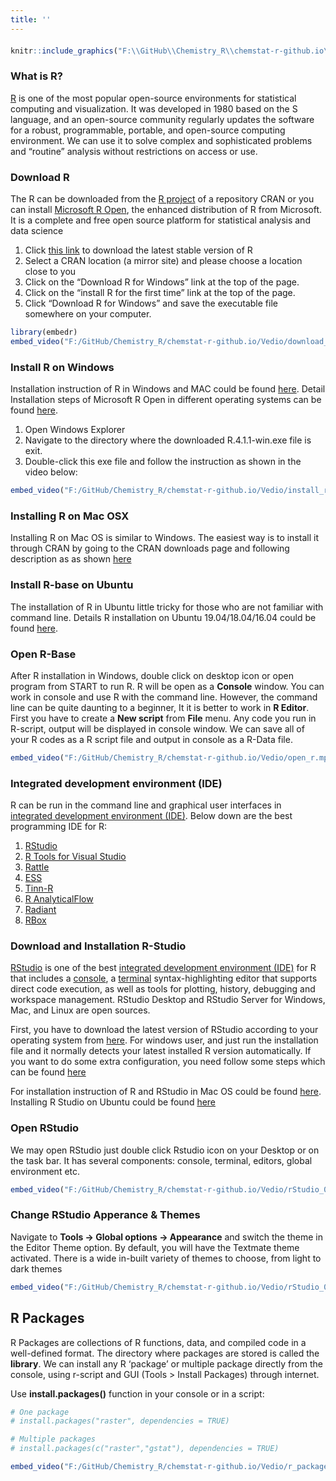 ```yaml
---
title: ''
---
```


<div style="margin-bottom:20px;">
</div>

```r
knitr::include_graphics("F:\\GitHub\\Chemistry_R\\chemstat-r-github.io\\Image\\PNG_FILE_01\\getting_started.png")
```

<div style="margin-bottom:20px;">
</div>


### **What is R?** 

[R](https://www.r-project.org/) is one of the most popular open-source environments for statistical computing and visualization. It was developed in 1980 based on the S language, and an open-source community regularly updates the software for a robust, programmable, portable, and open-source computing environment. We can use it to solve complex and sophisticated problems and "routine" analysis without restrictions on access or use. 

### **Download R**

The R can be downloaded from the [R project](https://www.r-project.org/) of a repository CRAN or you can install [Microsoft R Open](https://mran.microsoft.com/download),  the enhanced distribution of R from Microsoft. It is a complete and free open source platform for statistical analysis and data science 

1.	Click [this link](https://www.r-project.org//) to download the latest stable version of R 
2.	Select a CRAN location (a mirror site) and please choose a location close to you
3.	Click on the "Download R for Windows" link at the top of the page.  
4.	Click on the "install R for the first time" link at the top of the page.
5.	Click "Download R for Windows" and save the executable file somewhere on your computer.


```r
library(embedr)
embed_video("F:/GitHub/Chemistry_R/chemstat-r-github.io/Vedio/download_r.mp4", width = "856", height = "656")
```

<div style="margin-bottom:20px;">
</div>


### **Install R on Windows** 

Installation instruction of R  in Windows and MAC could be found  [here](https://courses.edx.org/courses/UTAustinX/UT.7.01x/3T2014/56c5437b88fa43cf828bff5371c6a924/). Detail Installation steps of Microsoft R Open in different operating systems can be found [here](https://mran.microsoft.com/documents/rro/installation). 

1. Open Windows Explorer
2. Navigate to the directory where the downloaded R.4.1.1-win.exe  file is exit. 
3. Double-click this exe file and follow the instruction as shown in the video below: 

```r
embed_video("F:/GitHub/Chemistry_R/chemstat-r-github.io/Vedio/install_r.mp4", width = "856", height = "656")
```

<div style="margin-bottom:20px;">
</div>

### **Installing R on Mac OSX**

Installing R on Mac OS is similar to Windows.  The easiest way is to install it through CRAN by going to the CRAN downloads page and following description as  as shown [here](https://www.datacamp.com/community/tutorials/installing-R-windows-mac-ubuntu)

<div style="margin-bottom:20px;">
</div>
### **Install R-base on Ubuntu**  

The installation of R in Ubuntu little tricky for those who are not familiar with command line. Details R installation on Ubuntu 19.04/18.04/16.04 could be found [here](https://www.datacamp.com/community/tutorials/installing-R-windows-mac-ubuntu).  

<div style="margin-bottom:20px;">
</div>

### **Open R-Base** 

After R installation in Windows, double click on desktop icon or open program from START to run R.  R will be open as a **Console**  window. You can work in console and use R with the command line. However, the command line can be quite daunting to a beginner, It it is better to work in **R Editor**.  First you have to create a **New script** from  **File** menu. Any code you run in R-script, output will be displayed  in console window. We can save all of your R codes as a R script file and output in console as a R-Data file.  
```r
embed_video("F:/GitHub/Chemistry_R/chemstat-r-github.io/Vedio/open_r.mp4", width = "856", height = "656")
```

<div style="margin-bottom:20px;">
</div>


### **Integrated development environment (IDE)**

R can be run in the command line  and graphical user interfaces in [integrated development environment (IDE)](https://en.wikipedia.org/wiki/Integrated_development_environment). Below down are the best programming IDE for R: 

1. [RStudio](https://www.rstudio.com/)
2. [R Tools for Visual Studio](https://docs.microsoft.com/en-us/visualstudio/rtvs/installing-r-tools-for-visual-studio?view=vs-2017)
3. [Rattle](https://rattle.togaware.com/) 
4. [ESS](https://www.dunebook.com/best-r-programming-ide/) 
5. [Tinn-R](https://tinn-r.software.informer.com/) 
6. [R AnalyticalFlow](https://r.analyticflow.com/en/)
7. [Radiant](https://radiant-rstats.github.io/docs/install.html)
8. [RBox](https://atom.io/packages/rbox)

<div style="margin-bottom:10px;">
</div>

### **Download and Installation R-Studio**

[RStudio](https://www.rstudio.com/) is one of the best [integrated development environment (IDE)](https://en.wikipedia.org/wiki/Integrated_development_environment) for R that includes a [console](https://support.rstudio.com/hc/en-us/articles/200404846-Working-in-the-Console), a [terminal](https://support.rstudio.com/hc/en-us/articles/115010737148-Using-the-RStudio-Terminal-in-the-RStudio-IDE) syntax-highlighting editor that supports direct code execution, as well as tools for plotting, history, debugging and workspace management. RStudio Desktop and RStudio Server for Windows, Mac, and Linux are open sources. 

First, you have to download the latest version of RStudio according to your operating system from [here](https://www.rstudio.com/products/rstudio/download/#download). 
For windows user, and just run the installation file and it normally detects your latest installed R version automatically. If you want to do some extra configuration, you need follow  some steps which can be found [here](http://www.dummies.com/programming/r/how-to-install-and-configure-rstudio/)

For installation instruction of R and RStudio in Mac OS could be found [here](https://web.stanford.edu/~kjytay/courses/stats32-aut2018/Session%201/Installation%20for%20Mac.html). 
Installing R Studio on Ubuntu could be found [here](https://www.geeksforgeeks.org/how-to-install-r-studio-on-windows-and-linux/)

<div style="margin-bottom:10px;">
</div>

### **Open RStudio**

We may open RStudio just double click Rstudio icon on your Desktop or on the task bar. It has several components: console, terminal, editors, global environment etc. 

```r
embed_video("F:/GitHub/Chemistry_R/chemstat-r-github.io/Vedio/rStudio_01.mp4", width = "856", height = "656")
```

<div style="margin-bottom:20px;">
</div>

### **Change RStudio Apperance & Themes**

Navigate to **Tools → Global options → Appearance** and switch the theme in the Editor Theme option. By default, you will have the Textmate theme activated. There is a wide in-built variety of themes to choose, from light to dark themes

```r
embed_video("F:/GitHub/Chemistry_R/chemstat-r-github.io/Vedio/rStudio_02.mp4", width = "856", height = "656")
```

<div style="margin-bottom:20px;">
</div>

## **R Packages** 

R Packages are collections of R functions, data, and compiled code in a well-defined format. The directory where packages are stored is called the **library**. We can install any R 'package' or multiple package  directly from the console, using r-script and GUI (Tools > Install Packages) through internet. 

Use **install.packages()** function in your console or in  a script:     


```r
# One package
# install.packages("raster", dependencies = TRUE)

# Multiple packages
# install.packages(c("raster","gstat"), dependencies = TRUE)
```

```r
embed_video("F:/GitHub/Chemistry_R/chemstat-r-github.io/Vedio/r_package.mp4", width = "856", height = "656")
```



<div style="margin-bottom:30px;">
</div>